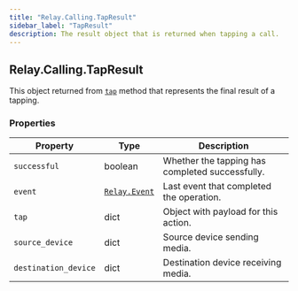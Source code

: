 ```yaml
---
title: "Relay.Calling.TapResult"
sidebar_label: "TapResult"
description: The result object that is returned when tapping a call.
---
```


[tap]: /sdks/relay-realtime-sdk/v2/language/python/calling/call#tap
[relay-event]: /sdks/relay-realtime-sdk/v2/language/python/event

## Relay.Calling.TapResult

This object returned from [`tap`][tap] method that represents the final result of a tapping.

### Properties

| Property | Type | Description |
| -------- | ---- | ----------- |
| `successful` | boolean | Whether the tapping has completed successfully. |
| `event` | [`Relay.Event`][relay-event] | Last event that completed the operation. |
| `tap` | dict | Object with payload for this action. |
| `source_device` | dict | Source device sending media. |
| `destination_device` | dict | Destination device receiving media. |